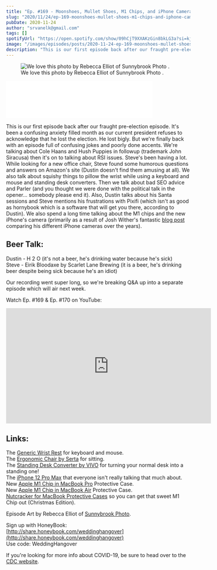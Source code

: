 ```yaml
---
title: "Ep. #169 - Moonshoes, Mullet Shoes, M1 Chips, and iPhone Camera Comparisons"
slug: "2020/11/24/ep-169-moonshoes-mullet-shoes-m1-chips-and-iphone-camera-comparisons"
pubDate: 2020-11-24
author: "srvanelk@gmail.com"
tags: []
spotifyUrl: "https://open.spotify.com/show/09hCjT9XXAKzGin8bkLG3a?si=kjRZvQ1JTb6Ov3HVzSSlWA"
image: "/images/episodes/posts/2020-11-24-ep-169-moonshoes-mullet-shoes-m1-chips-and-iphone-camera-comparisons/Rebecca+Elliot+-+1.webp"
description: "This is our first episode back after our fraught pre-election episode. It's been a confusing anxiety filled month as our current president refuses to acknowledge that he lost the election. He lost bigly. But we're finally back with an episode full of confusing jokes and poorly done accents. We're talking about Cole Haans and Hush Puppies in followup (trademark John Siracusa) then it's on to talking about RSI issues. Steve's been having a lot. While looking for a new office chair, Steve found some humorous questions and answers on Amazon's site (Dustin doesn't find them amusing at all). We also talk about squishy things to pillow the wrist while using a keyboard and mouse and standing desk converters. Then we talk about bad SEO advice and Parler (and you thought we were done with the political talk in the opener... somebody please end it). Also, Dustin talks about his Santa sessions and Steve mentions his frustrations with Pixifi (which isn't as good as hornybook which is a software that will get you there, according to Dustin). We also spend a long time talking about the M1 chips and the new iPhone's camera (primarily as a result of Josh Wither's fantastic blog post comparing his different iPhone cameras over the years)."
---
```


<figure>
  <img src="/images/episodes/posts/2020-11-24-ep-169-moonshoes-mullet-shoes-m1-chips-and-iphone-camera-comparisons/Rebecca+Elliot+-+1.webp" alt=" We love this photo by Rebecca Elliot of  Sunnybrook Photo . " />
  <figcaption>We love this photo by Rebecca Elliot of  Sunnybrook Photo .</figcaption>
</figure>
<iframe class="embedly-embed" src="//cdn.embedly.com/widgets/media.html?src=https%3A%2F%2Fanchor.fm%2Fweddingphotohangover%2Fembed%2Fepisodes%2FEp--169---Moonshoes--Mullet-Shoes--M1-Chips--and-iPhone-Camera-Comparisons-emu87h&display_name=Anchor+FM+Inc.&url=https%3A%2F%2Fanchor.fm%2Fweddingphotohangover%2Fepisodes%2FEp--169---Moonshoes--Mullet-Shoes--M1-Chips--and-iPhone-Camera-Comparisons-emu87h&image=https%3A%2F%2Fd3t3ozftmdmh3i.cloudfront.net%2Fproduction%2Fpodcast_uploaded_episode400%2F805714%2F805714-1606236515016-2997af53e94f3.jpg&key=61d05c9d54e8455ea7a9677c366be814&type=text%2Fhtml&schema=anchor&wmode=opaque" width="400" height="102" scrolling="no" title="Anchor FM Inc. embed" frameborder="0" allow="autoplay; fullscreen" allowfullscreen="true"></iframe>

This is our first episode back after our fraught pre-election episode. It's been a confusing anxiety filled month as our current president refuses to acknowledge that he lost the election. He lost bigly. But we're finally back with an episode full of confusing jokes and poorly done accents. We're talking about Cole Haans and Hush Puppies in followup (trademark John Siracusa) then it's on to talking about RSI issues. Steve's been having a lot. While looking for a new office chair, Steve found some humorous questions and answers on Amazon's site (Dustin doesn't find them amusing at all). We also talk about squishy things to pillow the wrist while using a keyboard and mouse and standing desk converters. Then we talk about bad SEO advice and Parler (and you thought we were done with the political talk in the opener... somebody please end it). Also, Dustin talks about his Santa sessions and Steve mentions his frustrations with Pixifi (which isn't as good as hornybook which is a software that will get you there, according to Dustin). We also spend a long time talking about the M1 chips and the new iPhone's camera (primarily as a result of Josh Wither's fantastic [blog post](https://joshwithers.blog/2020/10/30/comparing-the-cameras.html) comparing his different iPhone cameras over the years).

## Beer Talk:  
Dustin - H 2 O (it's not a beer, he's drinking water because he's sick)  
Steve - Eirik Bloodaxe by Scarlet Lane Brewing (it is a beer, he's drinking beer despite being sick because he's an idiot)

Our recording went super long, so we're breaking Q&A up into a separate episode which will air next week.

Watch Ep. #169 & Ep. #170 on YouTube:

<iframe 
  width="560" 
  height="315" 
  src="https://www.youtube.com/embed/Q3H0UAe2DDU" 
  frameborder="0" 
  allow="autoplay; encrypted-media" 
  allowfullscreen>
</iframe>

## Links:  
The [Generic Wrist Rest](https://amzn.to/2UW176X) for keyboard and mouse.  
The [Ergonomic Chair by Serta](https://amzn.to/372eNmk) for sitting.  
The [Standing Desk Converter by VIVO](https://amzn.to/3612VSr) for turning your normal desk into a standing one!  
The [iPhone 12 Pro Max](https://amzn.to/3613VFX) that everyone isn't really talking that much about.  
New [Apple M1 Chip in MacBook Pro](https://amzn.to/3l29c4g) Protective Case.  
New [Apple M1 Chip in MacBook Air](https://amzn.to/3pY7Lb6) Protective Case.  
[Nutcracker for MacBook Protective Cases](https://amzn.to/39deAzi) so you can get that sweet M1 Chip out (Christmas Edition).

Episode Art by Rebecca Elliot of [Sunnybrook Photo](https://www.sunnybrookphoto.com/).

Sign up with HoneyBook:  
[http://share.honeybook.com/weddinghangover](http://share.honeybook.com/weddinghangover)  
Use code: WeddingHangover

If you're looking for more info about COVID-19, be sure to head over to the [CDC website](https://www.cdc.gov/coronavirus/2019-ncov/index.html).
